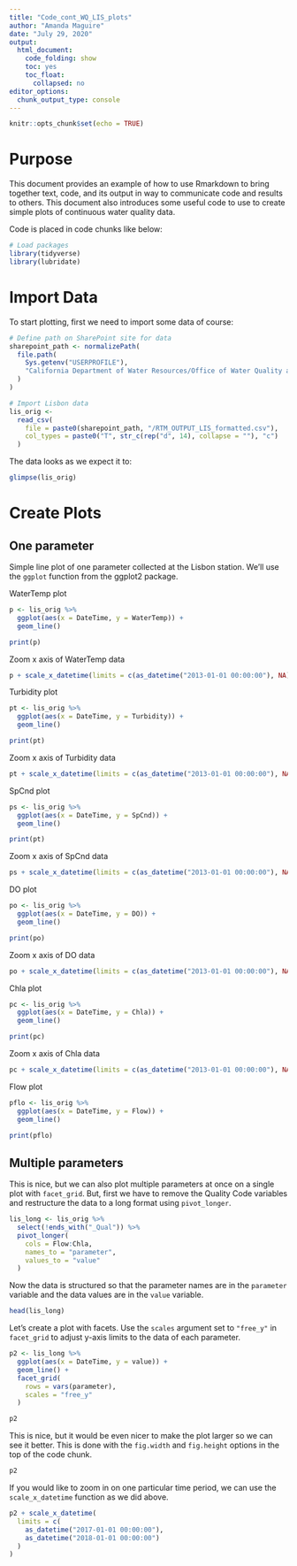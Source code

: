 ```yaml
---
title: "Code_cont_WQ_LIS_plots"
author: "Amanda Maguire"
date: "July 29, 2020"
output: 
  html_document: 
    code_folding: show
    toc: yes
    toc_float:
      collapsed: no
editor_options: 
  chunk_output_type: console
---
```


```r
knitr::opts_chunk$set(echo = TRUE)
```

# Purpose

This document provides an example of how to use Rmarkdown to bring together text, code, and its output in way to communicate code and results to others. This document also introduces some useful code to use to create simple plots of continuous water quality data.

Code is placed in code chunks like below:
```r
# Load packages
library(tidyverse)
library(lubridate)
```

# Import Data

To start plotting, first we need to import some data of course:
```r
# Define path on SharePoint site for data
sharepoint_path <- normalizePath(
  file.path(
    Sys.getenv("USERPROFILE"),
    "California Department of Water Resources/Office of Water Quality and Estuarine Ecology - North Delta Flow Action/WQ_Subteam/Processed_Data/Continuous"
  )
)

# Import Lisbon data
lis_orig <- 
  read_csv(
    file = paste0(sharepoint_path, "/RTM_OUTPUT_LIS_formatted.csv"),
    col_types = paste0("T", str_c(rep("d", 14), collapse = ""), "c")
  )
```

The data looks as we expect it to:
```r
glimpse(lis_orig)
```

# Create Plots

## One parameter

Simple line plot of one parameter collected at the Lisbon station. We'll use the `ggplot` function from the ggplot2 package.

WaterTemp plot
```r
p <- lis_orig %>% 
  ggplot(aes(x = DateTime, y = WaterTemp)) +
  geom_line()

print(p)
```

Zoom x axis of WaterTemp data
```r
p + scale_x_datetime(limits = c(as_datetime("2013-01-01 00:00:00"), NA))
```

Turbidity plot
```r
pt <- lis_orig %>% 
  ggplot(aes(x = DateTime, y = Turbidity)) +
  geom_line()

print(pt)
```

Zoom x axis of Turbidity data
```r
pt + scale_x_datetime(limits = c(as_datetime("2013-01-01 00:00:00"), NA))
```

SpCnd plot
```r
ps <- lis_orig %>% 
  ggplot(aes(x = DateTime, y = SpCnd)) +
  geom_line()

print(pt)
```

Zoom x axis of SpCnd data
```r
ps + scale_x_datetime(limits = c(as_datetime("2013-01-01 00:00:00"), NA))
```

DO plot
```r
po <- lis_orig %>% 
  ggplot(aes(x = DateTime, y = DO)) +
  geom_line()

print(po)
```

Zoom x axis of DO data
```r
po + scale_x_datetime(limits = c(as_datetime("2013-01-01 00:00:00"), NA))
```

Chla plot
```r
pc <- lis_orig %>% 
  ggplot(aes(x = DateTime, y = Chla)) +
  geom_line()

print(pc)
```

Zoom x axis of Chla data
```r
pc + scale_x_datetime(limits = c(as_datetime("2013-01-01 00:00:00"), NA))
```

Flow plot
```r
pflo <- lis_orig %>% 
  ggplot(aes(x = DateTime, y = Flow)) +
  geom_line()

print(pflo)
```


## Multiple parameters

This is nice, but we can also plot multiple parameters at once on a single plot with `facet_grid`. But, first we have to remove the Quality Code variables and restructure the data to a long format using `pivot_longer`.
```r
lis_long <- lis_orig %>% 
  select(!ends_with("_Qual")) %>% 
  pivot_longer(
    cols = Flow:Chla,
    names_to = "parameter",
    values_to = "value"
  )
```

Now the data is structured so that the parameter names are in the `parameter` variable and the data values are in the `value` variable. 
```r
head(lis_long)
```

Let's create a plot with facets. Use the `scales` argument set to `"free_y"` in `facet_grid` to adjust y-axis limits to the data of each parameter.
```r
p2 <- lis_long %>%
  ggplot(aes(x = DateTime, y = value)) +
  geom_line() +
  facet_grid(
    rows = vars(parameter),
    scales = "free_y"
  )

p2
```

This is nice, but it would be even nicer to make the plot larger so we can see it better. This is done with the `fig.width` and `fig.height` options in the top of the code chunk.
```r
p2
```

If you would like to zoom in on one particular time period, we can use the `scale_x_datetime` function as we did above.
```r
p2 + scale_x_datetime(
  limits = c(
    as_datetime("2017-01-01 00:00:00"), 
    as_datetime("2018-01-01 00:00:00")
  )
)
```

